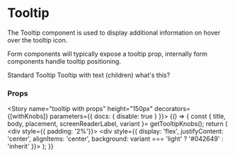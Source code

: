 
<Meta title="Components/Tooltip" component={Tooltip} />

# Tooltip

The Tooltip component is used to display additional information on hover over the tooltip icon.

Form components will typically expose a tooltip prop, internally form components handle
tooltip positioning.

<Preview>
  <Story name="tooltip" height="150px">
    <div style={{ padding: '2%'}}>
      <div style={{ display: 'flex', height: '100%', justifyContent: 'center', alignItems: 'center', flexDirection: 'column' }}>
        <Typography variant="h4">Standard Tooltip</Typography>
        <Tooltip title="tooltip title" body="tooltip body" />
        <Typography variant="h4">Tooltip with text (children)</Typography>
        <Tooltip title="tooltip title" body="tooltip body">
          <Typography variant="body1" style={{ color: '#0b60b7' }}>what's this?</Typography>
        </Tooltip>
      </div>
    </div>
  </Story>
</Preview>

### Props
<Props of={Tooltip} />

<Story name="tooltip with props" height="150px" decorators={[withKnobs]} parameters={{ docs: { disable: true } }}>
  {() => {
    const { title, body, placement, screenReaderLabel, variant }= getTooltipKnobs();
    return (
      <div style={{ padding: '2%'}}>
        <div style={{ display: 'flex', justifyContent: 'center', alignItems: 'center', background: variant === 'light' ? '#042649' : 'inherit' }}>
          <Tooltip title={title} body={body} placement={placement} variant={variant} screenReaderLabel={screenReaderLabel} />
        </div>
      </div>
    );
  }}
</Story>
